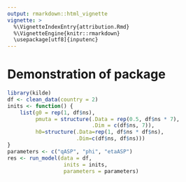 ```yaml
---
output: rmarkdown::html_vignette
vignette: >
  %\VignetteIndexEntry{attribution.Rmd}
  %\VignetteEngine{knitr::rmarkdown}
  \usepackage[utf8]{inputenc}
---
```

# Demonstration of package

```r
library(kilde)
df <- clean_data(country = 2)
inits <- function() {
    list(g0 = rep(1, df$ns), 
         pmuta = structure(.Data = rep(0.5, df$ns * 7), 
                           .Dim = c(df$ns, 7)), 
         h0=structure(.Data=rep(1, df$ns * df$ns), 
                      .Dim=c(df$ns, df$ns)))
}
parameters <- c("qASP", "phi", "etaASP")
res <- run_model(data = df, 
                  inits = inits, 
                  parameters = parameters)
```
